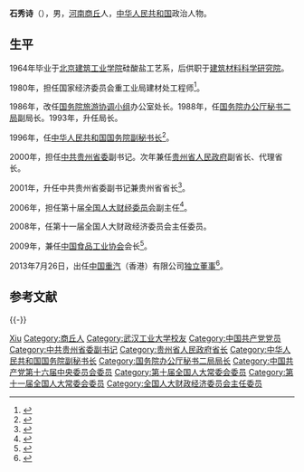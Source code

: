 '''石秀诗'''（{{bd|1942年|||catIdx=}}），男，[[河南|河南]][[商丘|商丘]]人，[[中华人民共和国|中华人民共和国]]政治人物。

== 生平 ==
1964年毕业于[[北京建筑工业学院|北京建筑工业学院]]硅酸盐工艺系，后供职于[[建筑材料科学研究院|建筑材料科学研究院]]。

1980年，担任国家经济委员会重工业局建材处工程师<ref>{{cite news|title=石秀诗|url=http://www.china.com.cn/chinese/zhuanti/223455.htm|accessdate=2012-03-21|website=中国网|archive-date=2016-03-05|archive-url=https://web.archive.org/web/20160305014051/http://www.china.com.cn/chinese/zhuanti/223455.htm|dead-url=no}}</ref>。

1986年，改任[[国务院旅游协调小组|国务院旅游协调小组]]办公室处长。1988年，任[[国务院办公厅秘书二局|国务院办公厅秘书二局]]副局长。1993年，升任局长。

1996年，任[[中华人民共和国国务院副秘书长|中华人民共和国国务院副秘书长]]<ref>{{cite news|title=1995年9月15日 国务院副秘书长石秀诗主持会议|url=http://www.coalchina.org.cn/page/info.jsp?id=32662|accessdate=2012-03-21|website=国家煤炭工业网|archive-url=https://web.archive.org/web/20171107031306/http://www.coalchina.org.cn/page/info.jsp?id=32662|archive-date=2017年11月7日|dead-url=yes}}</ref>。

2000年，担任[[中共贵州省委|中共贵州省委]]副书记。次年兼任[[贵州省人民政府|贵州省人民政府]]副省长、代理省长。

2001年，升任中共贵州省委副书记兼贵州省省长<ref>{{cite news|title=中共中央决定：调整林树森和石秀诗职务|url=http://politics.people.com.cn/GB/41223/4548336.html|accessdate=2012-03-21|newspaper=人民网|archive-date=2012-11-07|archive-url=https://web.archive.org/web/20121107163613/http://politics.people.com.cn/GB/41223/4548336.html|dead-url=no}}</ref>。

2006年，担任第十届[[全国人大财经委员会|全国人大财经委员会]]副主任<ref>{{cite web|title=石秀诗率旅游法起草调研组与海南省政府举行座谈会|url=http://www.npc.gov.cn/npc/bmzz/caizheng/2012-02/01/content_1687147.htm|publisher=全国人民代表大会|accessdate=2012-03-21|archive-date=2012-03-24|archive-url=https://web.archive.org/web/20120324170002/http://www.npc.gov.cn/npc/bmzz/caizheng/2012-02/01/content_1687147.htm|dead-url=no}}</ref>。

2008年，任第十一届全国人大财政经济委员会主任委员。

2009年，兼任[[中国食品工业协会|中国食品工业协会]]会长<ref>{{cite web|title=顾秀莲、石秀诗等领导莅临西王玉米油展位指导工作|url=http://fashion.ifeng.com/health/diet/news/detail_2011_11/25/10898423_0.shtml|publisher=凤凰网|accessdate=2012-03-21|archive-date=2012-05-20|archive-url=https://web.archive.org/web/20120520024111/http://fashion.ifeng.com/health/diet/news/detail_2011_11/25/10898423_0.shtml|dead-url=no}}</ref>。

2013年7月26日，出任[[中国重汽|中国重汽]]（香港）有限公司[[独立董事|独立董事]]<ref>{{cite web|title=贵州和山东前省长加盟中国重汽 年薪18万元|url=http://news.ifeng.com/mainland/detail_2013_07/28/27996562_0.shtml|publisher=凤凰网|accessdate=2013-07-28|archive-date=2013-08-01|archive-url=https://web.archive.org/web/20130801221639/http://news.ifeng.com/mainland/detail_2013_07/28/27996562_0.shtml|dead-url=no}}</ref>。

== 参考文献 ==
{{Reflist|32em}}

{{-}}
{{start box}}
{{s-gov|prc}}
{{succession box|[[钱运录|钱运录]]|[[林树森|林树森]]|[[贵州省人民政府|贵州省人民政府]][[贵州行政长官列表|省长]]|2001年－2006年}}
{{end box}}

{{中华人民共和国贵州省正职领导人|nocat}}
{{贵州行政长官}}

{{Authority control}}
{{DEFAULTSORT:Shi石}}
[[Category:石姓|Xiu]]
[[Category:商丘人|Category:商丘人]]
[[Category:武汉工业大学校友|Category:武汉工业大学校友]]
[[Category:中国共产党党员|Category:中国共产党党员]]
[[Category:中共贵州省委副书记|Category:中共贵州省委副书记]]
[[Category:贵州省人民政府省长|Category:贵州省人民政府省长]]
[[Category:中华人民共和国国务院副秘书长|Category:中华人民共和国国务院副秘书长]]
[[Category:国务院办公厅秘书二局局长|Category:国务院办公厅秘书二局局长]]
[[Category:中国共产党第十六届中央委员会委员|Category:中国共产党第十六届中央委员会委员]]
[[Category:第十届全国人大常委会委员|Category:第十届全国人大常委会委员]]
[[Category:第十一届全国人大常委会委员|Category:第十一届全国人大常委会委员]]
[[Category:全国人大财政经济委员会主任委员|Category:全国人大财政经济委员会主任委员]]